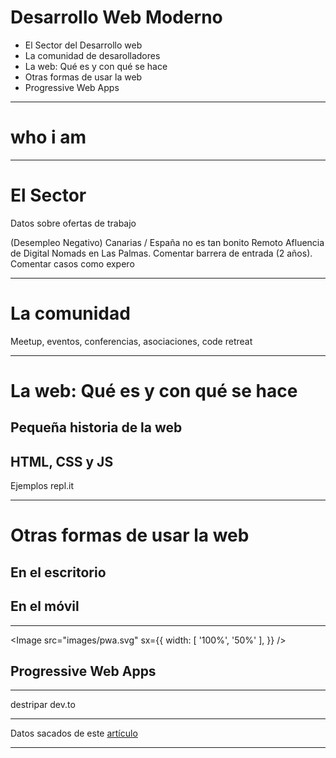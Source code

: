 

<Head>
    <title>Progressive Web Apps, una alternativa real.</title>
    <meta name="twitter:card" content="summary_large_image" />
    <meta name="twitter:site" content="@ulisesantana" />
    <meta name="twitter:title" content="Progressive Web Apps, una alternativa real." />
    <meta name="twitter:description" content="Charla que expone las Progressive Web Apps como una alternativa real para el desarollo de aplicaciones tanto de escritorio como para smartphone." />
    <meta name="twitter:image" content="https://example.com/card.png" />
</Head>

<Box p={48} >


# Desarrollo Web Moderno

- El Sector del Desarrollo web
- La comunidad de desarolladores
- La web: Qué es y con qué se hace
- Otras formas de usar la web
- Progressive Web Apps

</Box>



---
# who i am


---
# El Sector

Datos sobre ofertas de trabajo

<Notes>
  (Desempleo Negativo)
  Canarias / España no es tan bonito
  Remoto 
  Afluencia de Digital Nomads en Las Palmas. 
  Comentar barrera de entrada (2 años). 
  Comentar casos como expero
</Notes>

---
# La comunidad

Meetup, eventos, conferencias, asociaciones, code retreat

---
# La web: Qué es y con qué se hace

## Pequeña historia de la web

## HTML, CSS y JS

Ejemplos repl.it

---
# Otras formas de usar la web

## En el escritorio

## En el móvil

---
<Image src="images/pwa.svg" sx={{
    width: [ '100%', '50%' ],
  }}
/>

## Progressive Web Apps

---


destripar dev.to


--- 

Datos sacados de este [artículo](https://ymedialabs.com/progressive-web-apps)

---

